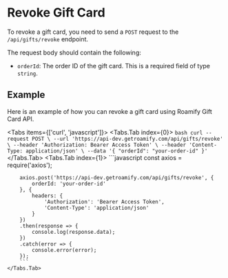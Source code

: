 
<NextSeo description="How to revoke a gift card with Roamify API?" title="Roamify API - Revoke Gift Card" />

# Revoke Gift Card
To revoke a gift card, you need to send a `POST` request to the `/api/gifts/revoke` endpoint. 

The request body should contain the following:
- `orderId`: The order ID of the gift card. This is a required field of type `string`.

## Example
Here is an example of how you can revoke a gift card using Roamify Gift Card API.

<Tabs items={['curl', 'javascript']}>
    <Tabs.Tab index={0}>
        ```bash
        curl --request POST \
        --url 'https://api-dev.getroamify.com/api/gifts/revoke' \
        --header 'Authorization: Bearer Access Token' \
        --header 'Content-Type: application/json' \
        --data '{
            "orderId": "your-order-id"
        }'
        ```
    </Tabs.Tab>
    <Tabs.Tab index={1}>
        ```javascript
        const axios = require('axios');

        axios.post('https://api-dev.getroamify.com/api/gifts/revoke', {
            orderId: 'your-order-id'
        }, {
            headers: {
                'Authorization': 'Bearer Access Token',
                'Content-Type': 'application/json'
            }
        })
        .then(response => {
            console.log(response.data);
        })
        .catch(error => {
            console.error(error);
        });
        ```
    </Tabs.Tab>
</Tabs>
